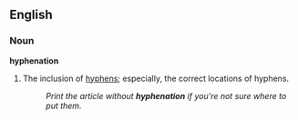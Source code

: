 ==English==
===Noun===
'''hyphenation'''
#The inclusion of [[hyphen]]s; especially, the correct locations of hyphens.
#:''Print the article without '''hyphenation''' if you're not sure where to put them.''